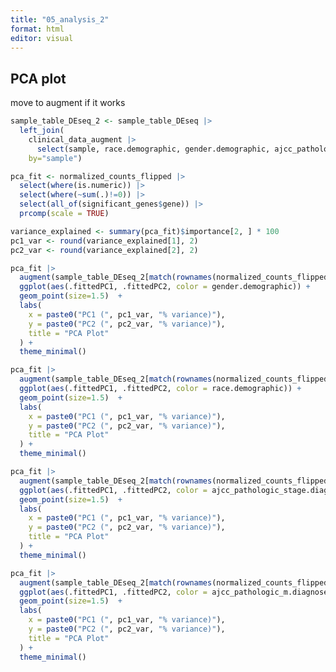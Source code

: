 ```yaml
---
title: "05_analysis_2"
format: html
editor: visual
---
```


## PCA plot

move to augment if it works

```r
sample_table_DEseq_2 <- sample_table_DEseq |>
  left_join(
    clinical_data_augment |>
      select(sample, race.demographic, gender.demographic, ajcc_pathologic_stage.diagnoses, vital_status.demographic, tissue_or_organ_of_origin.diagnoses, ajcc_pathologic_m.diagnoses),
    by="sample")
```

```r
pca_fit <- normalized_counts_flipped |>
  select(where(is.numeric)) |>
  select(where(~sum(.)!=0)) |>
  select(all_of(significant_genes$gene)) |>
  prcomp(scale = TRUE) 

```

```r
variance_explained <- summary(pca_fit)$importance[2, ] * 100  
pc1_var <- round(variance_explained[1], 2)  
pc2_var <- round(variance_explained[2], 2)

```

```r
pca_fit |> 
  augment(sample_table_DEseq_2[match(rownames(normalized_counts_flipped), sample_table_DEseq[[1]]), ]) |> 
  ggplot(aes(.fittedPC1, .fittedPC2, color = gender.demographic)) +
  geom_point(size=1.5)  +
  labs(
    x = paste0("PC1 (", pc1_var, "% variance)"),
    y = paste0("PC2 (", pc2_var, "% variance)"),
    title = "PCA Plot"
  ) +
  theme_minimal()
```

```r
pca_fit |> 
  augment(sample_table_DEseq_2[match(rownames(normalized_counts_flipped), sample_table_DEseq[[1]]), ]) |> 
  ggplot(aes(.fittedPC1, .fittedPC2, color = race.demographic)) +
  geom_point(size=1.5)  +
  labs(
    x = paste0("PC1 (", pc1_var, "% variance)"),
    y = paste0("PC2 (", pc2_var, "% variance)"),
    title = "PCA Plot"
  ) +
  theme_minimal()
```

```r
pca_fit |> 
  augment(sample_table_DEseq_2[match(rownames(normalized_counts_flipped), sample_table_DEseq[[1]]), ]) |> 
  ggplot(aes(.fittedPC1, .fittedPC2, color = ajcc_pathologic_stage.diagnoses)) +
  geom_point(size=1.5)  +
  labs(
    x = paste0("PC1 (", pc1_var, "% variance)"),
    y = paste0("PC2 (", pc2_var, "% variance)"),
    title = "PCA Plot"
  ) +
  theme_minimal()
```

```r
pca_fit |> 
  augment(sample_table_DEseq_2[match(rownames(normalized_counts_flipped), sample_table_DEseq[[1]]), ]) |> 
  ggplot(aes(.fittedPC1, .fittedPC2, color = ajcc_pathologic_m.diagnoses)) +
  geom_point(size=1.5)  +
  labs(
    x = paste0("PC1 (", pc1_var, "% variance)"),
    y = paste0("PC2 (", pc2_var, "% variance)"),
    title = "PCA Plot"
  ) +
  theme_minimal()
```
